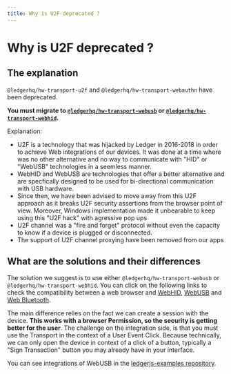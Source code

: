 ```yaml
---
title: Why is U2F deprecated ?
---
```


# Why is U2F deprecated ?

## The explanation

`@ledgerhq/hw-transport-u2f` and `@ledgerhq/hw-transport-webauthn` have been deprecated.

**You must migrate to [`@ledgerhq/hw-transport-webusb`](../integration-walkthrough/web-application/web-hid-usb/) or [`@ledgerhq/hw-transport-webhid`](../integration-walkthrough/web-application/web-hid-usb/).**

Explanation:

- U2F is a technology that was hijacked by Ledger in 2016-2018 in order to achieve Web integrations of our devices. It was done at a time where was no other alternative and no way to communicate with "HID" or "WebUSB" technologies in a seemless manner.
- WebHID and WebUSB are technologies that offer a better alternative and are specfically designed to be used for bi-directional communication with USB hardware.
- Since then, we have been advised to move away from this U2F approach as it breaks U2F security assertions from the browser point of view. Moreover, Windows implementation made it unbearable to keep using this "U2F hack" with agressive pop ups
- U2F channel was a "fire and forget" protocol without even the capacity to know if a device is plugged or disconnected.
- The support of U2F channel proxying have been removed from our apps

## What are the solutions and their differences

The solution we suggest is to use either `@ledgerhq/hw-transport-webusb` or `@ledgerhq/hw-transport-webhid`. You can click on the following links to check the compatibility between a web browser and [WebHID](https://caniuse.com/webhid), [WebUSB](https://caniuse.com/webusb) and [Web Bluetooth](https://caniuse.com/web-bluetooth).

The main difference relies on the fact we can create a session with the device. **This works with a browser Permission, so the security is getting better for the user**. The challenge on the integration side, is that you must use the Transport in the context of a User Event Click. Because technically, we can only open the device in context of a click of a button, typically a "Sign Transaction" button you may already have in your interface.

You can see integrations of WebUSB in the [ledgerjs-examples repository](https://github.com/LedgerHQ/ledgerjs-examples/tree/new-examples).
